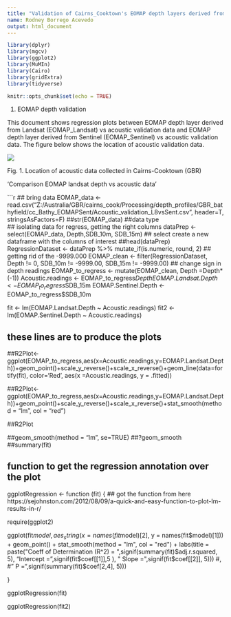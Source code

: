 ```yaml
---
title: "Validation of Cairns_Cooktown's EOMAP depth layers derived from Landsat and Sentinel vs acoustic validation data"
name: Rodney Borrego Acevedo
output: html_document
---
```


```r

library(dplyr)
library(mgcv)
library(ggplot2)
library(MuMIn)
library(Cairo)
library(gridExtra)
library(tidyverse)

```

```r
knitr::opts_chunk$set(echo = TRUE)
```

1. EOMAP depth validation

This document shows regression plots between EOMAP depth layer derived from Landsat (EOMAP_Landsat) vs acoustic validation data and EOMAP depth layer derived from Sentinel (EOMAP_Sentinel) vs acoustic validation data. The figure below shows the location of acoustic validation data.


![](20190214_TideDoveData_EOMAP.jpg)


Fig. 1. Location of acoustic data collected in Cairns-Cooktown (GBR)

'Comparison EOMAP landsat depth vs acoustic data'


```r

## bring data
EOMAP_data <- read.csv("Z:/Australia/GBR/cairns_cook/Processing/depth_profiles/GBR_bathyfield/cc_Bathy_EOMAPSent/Acoustic_validation_L8vsSent.csv", header=T, stringsAsFactors=F)
##str(EOMAP_data) ##data type  
## isolating data for regress, getting the right columns
dataPrep <- select(EOMAP_data, Depth,SDB_10m, SDB_15m) ## select create a new dataframe with the columns of interest
##head(dataPrep)
RegressionDataset <- dataPrep %>% 
  mutate_if(is.numeric, round, 2) 
## getting rid of the -9999.000
EOMAP_clean <- filter(RegressionDataset, Depth != 0, SDB_10m != -9999.00, SDB_15m != -9999.00)
## change sign in depth readings
EOMAP_to_regress <- mutate(EOMAP_clean, Depth =Depth*(-1))
Acoustic.readings <- EOMAP_to_regress$Depth
EOMAP.Landsat.Depth <- EOMAP_to_regress$SDB_15m
EOMAP.Sentinel.Depth <- EOMAP_to_regress$SDB_10m

fit <- lm(EOMAP.Landsat.Depth ~ Acoustic.readings)
fit2 <-lm(EOMAP.Sentinel.Depth ~ Acoustic.readings)

## these lines are to produce the plots
##R2Plot<-ggplot(EOMAP_to_regress,aes(x=Acoustic.readings,y=EOMAP.Landsat.Depth))+geom_point()+scale_y_reverse()+scale_x_reverse()+geom_line(data=fortify(fit), color='Red', aes(x =Acoustic.readings, y = .fitted))

##R2Plot<-ggplot(EOMAP_to_regress,aes(x=Acoustic.readings,y=EOMAP.Landsat.Depth))+geom_point()+scale_y_reverse()+scale_x_reverse()+stat_smooth(method = "lm", col = "red")
  
##R2Plot

##geom_smooth(method = "lm", se=TRUE)
##?geom_smooth
##summary(fit)

## function to get the regression annotation over the plot

ggplotRegression <- function (fit) { ## got the function from here https://sejohnston.com/2012/08/09/a-quick-and-easy-function-to-plot-lm-results-in-r/

require(ggplot2)

ggplot(fit$model, aes_string(x = names(fit$model)[2], y = names(fit$model)[1])) + 
  geom_point() +
  stat_smooth(method = "lm", col = "red") +
  labs(title = paste("Coeff of Determination (R^2) = ",signif(summary(fit)$adj.r.squared, 5),
                     "Intercept =",signif(fit$coef[[1]],5 ),
                     " Slope =",signif(fit$coef[[2]], 5)))
#,
                     #" P =",signif(summary(fit)$coef[2,4], 5)))

}

ggplotRegression(fit)



ggplotRegression(fit2)




